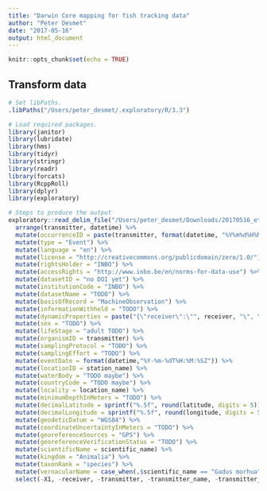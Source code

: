 ```yaml
---
title: "Darwin Core mapping for fish tracking data"
author: "Peter Desmet"
date: "2017-05-16"
output: html_document
---
```


```r
knitr::opts_chunk$set(echo = TRUE)
```

## Transform data

```r
# Set libPaths.
.libPaths("/Users/peter_desmet/.exploratory/R/3.3")

# Load required packages.
library(janitor)
library(lubridate)
library(hms)
library(tidyr)
library(stringr)
library(readr)
library(forcats)
library(RcppRoll)
library(dplyr)
library(exploratory)

# Steps to produce the output
exploratory::read_delim_file("/Users/peter_desmet/Downloads/20170516_etn_sample_detections_view.csv" , ",", quote = "\"", skip = 0 , col_names = TRUE , na = c("","NA") , locale=locale(encoding = "UTF-8", decimal_mark = "."), trim_ws = FALSE , progress = FALSE) %>% exploratory::clean_data_frame() %>%
  arrange(transmitter, datetime) %>%
  mutate(occurrenceID = paste(transmitter, format(datetime, "%Y%m%d%H%M%S"), sep = ":")) %>%
  mutate(type = "Event") %>%
  mutate(language = "en") %>%
  mutate(license = "http://creativecommons.org/publicdomain/zero/1.0/") %>%
  mutate(rightsHolder = "INBO") %>%
  mutate(accessRights = "http://www.inbo.be/en/norms-for-data-use") %>%
  mutate(datasetID = "no DOI yet") %>%
  mutate(institutionCode = "INBO") %>%
  mutate(datasetName = "TODO") %>%
  mutate(basisOfRecord = "MachineObservation") %>%
  mutate(informationWithheld = "TODO") %>%
  mutate(dynamicProperties = paste("{\"receiver\":\"", receiver, "\", \"network_project_name\":\"", network_project_name, "\"}", sep = "")) %>%
  mutate(sex = "TODO") %>%
  mutate(lifeStage = "adult TODO") %>%
  mutate(organismID = transmitter) %>%
  mutate(samplingProtocol = "TODO") %>%
  mutate(samplingEffort = "TODO") %>%
  mutate(eventDate = format(datetime,"%Y-%m-%dT%H:%M:%SZ")) %>%
  mutate(locationID = station_name) %>%
  mutate(waterBody = "TODO maybe") %>%
  mutate(countryCode = "TODO maybe") %>%
  mutate(locality = location_name) %>%
  mutate(minimumDepthInMeters = "TODO") %>%
  mutate(decimalLatitude = sprintf("%.5f", round(latitude, digits = 5))) %>%
  mutate(decimalLongitude = sprintf("%.5f", round(longitude, digits = 5))) %>%
  mutate(geodeticDatum = "WGS84") %>%
  mutate(coordinateUncertaintyInMeters = "TODO") %>%
  mutate(georeferenceSources = "GPS") %>%
  mutate(georeferenceVerificationStatus = "TODO") %>%
  mutate(scientificName = scientific_name) %>%
  mutate(kingdom = "Animalia") %>%
  mutate(taxonRank = "species") %>%
  mutate(vernacularName = case_when(.$scientific_name == "Gadus morhua" ~ "Atlantic cod", .$scientific_name == "Anguilla anguilla" ~ "European eel")) %>%
  select(-X1, -receiver, -transmitter, -transmitter_name, -transmitter_serial, -sensor_value, -sensor_unit, -sensor2_value, -sensor2_unit, -station_name, -datetime, -id_pk, -qc_flag, -file, -latitude, -longitude, -deployment_fk, -scientific_name, -location_name, -deployment_station_name, -deploy_date_time, -animal_project, -animal_project_name, -animal_project_code, -animal_moratorium, -network_project, -network_project_name, -network_project_code, -network_moratorium, -signal_to_noise_ratio, -detection_file_id)
```
